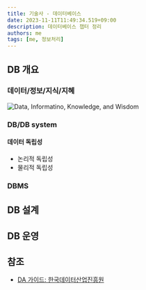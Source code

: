 ```yaml
---
title: 기술사 - 데이터베이스
date: 2023-11-11T11:49:34.519+09:00
description: 데이터베이스 챕터 정리
authors: me
tags: [me, 정보처리]
---
```


## DB 개요

### 데이터/정보/지식/지혜

![Data, Informatino, Knowledge, and Wisdom](https://www.systems-thinking.org/dikw/dikw1.gif)

### DB/DB system

#### 데이터 독립성

- 논리적 독립성
- 물리적 독립성

### DBMS

## DB 설계

## DB 운영

## 참조

- [DA 가이드: 한국데이터산업진흥원](https://dataonair.or.kr/db-tech-reference/d-guide/da-guide/)
